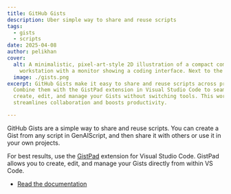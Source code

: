 ```yaml
---
title: GitHub Gists
description: Uber simple way to share and reuse scripts
tags:
  - gists
  - scripts
date: 2025-04-08
author: pelikhan
cover:
  alt: A minimalistic, pixel-art-style 2D illustration of a compact computer
    workstation with a monitor showing a coding interface. Next to the monitor
  image: ./gists.png
excerpt: GitHub Gists make it easy to share and reuse scripts across projects.
  Combine them with the GistPad extension in Visual Studio Code to seamlessly
  create, edit, and manage your Gists without switching tools. This workflow
  streamlines collaboration and boosts productivity.

---
```


GitHub Gists are a simple way to share and reuse scripts. You can create a Gist from any script in GenAIScript, and then share it with others or use it in your own projects.

<YouTube id="https://youtu.be/ab4kD3zjzwc" posterQuality="high" />

For best results, use the [GistPad](https://marketplace.visualstudio.com/items?itemName=GistPad.gistpad) extension for Visual Studio Code. GistPad allows you to create, edit, and manage your Gists directly from within VS Code.

- [Read the documentation](/genaiscript/reference/vscode/gists/)